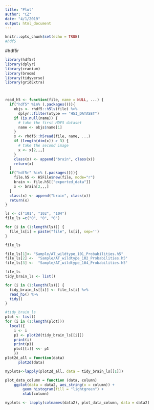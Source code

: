 ```yaml
---
title: "Plot"
author: "CZ"
date: "4/1/2019"
output: html_document
---
```


```r
knitr::opts_chunk$set(echo = TRUE)
#hdf5
```


#hdf5r
```r
library(hdf5r)
library(dplyr)
library(cranium)
library(broom)
library(tidyverse)
library(gridExtra)



read_h5 <- function(file, name = NULL, ...) {
  if("hdf5" %in% (.packages())){
    objs <- rhdf5::h5ls(file) %>%
      dplyr::filter(otype == "H5I_DATASET")
    if (is.null(name)) {
      # take the first HDF5 dataset
      name <- objs$name[1]
    }
    x <- rhdf5::h5read(file, name, ...)
    if (length(dim(x)) > 3) {
      # take the second image
      x <- x[2,,,]
    }
    class(x) <- append("brain", class(x))
    return(x)
  }
  if("hdf5r" %in% (.packages())){
    file.h5 <- H5File$new(file, mode="r")
    brain <- file.h5[["exported_data"]]
    x <- brain[2,,,]
  }
  class(x) <- append("brain", class(x))
  return(x)
}
```




```r

ls <- c("101", "102", "104")
file_ls =c("0", "0", "0")

for (i in (1:length(ls))) {
  file_ls[i] = paste("file", ls[i], sep='')
}

file_ls

file_ls[1]<- "Sample/AT_wildtype_101_Probabilities.h5"
file_ls[2] <-  "Sample/AT_wildtype_102_Probabilities.h5"
file_ls[3] <-  "Sample/AT_wildtype_104_Probabilities.h5"

file_ls
tidy_brain_ls <- list()

for (i in (1:length(ls))) {
  tidy_brain_ls[[i]] <- file_ls[i] %>%
  read_h5() %>%
  tidy()
}

#tidy_brain_ls
plot <- list()
for (i in (1:length(plot)))
  local({
    i <- i
    p1 <- plot2d(tidy_brain_ls[[i]])
    print(i)
    print(p1)
    plot[[i]] <<- p1
    })
plot2d_all = function(data)
      plot2d(data)

myplots<-lapply(plot2d_all, data = tidy_brain_ls[[1]])

plot_data_column = function (data, column)
    ggplot(data = data2, aes_string(x = column)) +
        geom_histogram(fill = "lightgreen") +
        xlab(column)

myplots <- lapply(colnames(data2), plot_data_column, data = data2)
```



